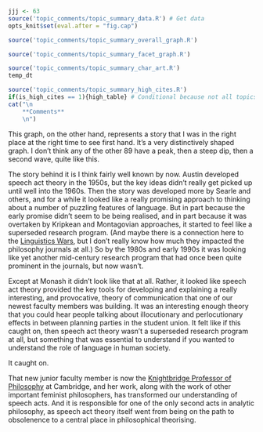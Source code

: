 ```r
jjj <- 63
source('topic_comments/topic_summary_data.R') # Get data
opts_knit$set(eval.after = "fig.cap")
```

```r
source('topic_comments/topic_summary_overall_graph.R')
```

```r

source('topic_comments/topic_summary_facet_graph.R')
```

```r

source('topic_comments/topic_summary_char_art.R')
temp_dt
```

```r
source('topic_comments/topic_summary_high_cites.R')
if(is_high_cites == 1){high_table} # Conditional because not all topics have high cites
cat("\n
	**Comments**
	\n")
```

This graph, on the other hand, represents a story that I was in the right place at the right time to see first hand. It's a very distinctively shaped graph. I don't think any of the other 89 have a peak, then a steep dip, then a second wave, quite like this.

The story behind it is I think fairly well known by now. Austin developed speech act theory in the 1950s, but the key ideas didn't really get picked up until well into the 1960s. Then the story was developed more by Searle and others, and for a while it looked like a really promising approach to thinking about a number of puzzling features of language. But in part because the early promise didn't seem to be being realised, and in part because it was overtaken by Kripkean and Montagovian approaches, it started to feel like a superseded research program. (And maybe there is a connection here to the [Linguistics Wars](https://en.wikipedia.org/wiki/Linguistics_wars), but I don't really know how much they impacted the philosophy journals at all.) So by the 1980s and early 1990s it was looking like yet another mid-century research program that had once been quite prominent in the journals, but now wasn't.

Except at Monash it didn't look like that at all. Rather, it looked like speech act theory provided the key tools for developing and explaining a really interesting, and provocative, theory of communication that one of our newest faculty members was building. It was an interesting enough theory that you could hear people talking about illocutionary and perlocutionary effects in between planning parties in the student union. It felt like if this caught on, then speech act theory wasn't a superseded research program at all, but something that was essential to understand if you wanted to understand the role of language in human society.

It caught on.

That new junior faculty member is now the [Knightbridge Professor of Philosophy](https://www.newn.cam.ac.uk/person/professor-rae-langton/) at Cambridge, and her work, along with the work of other important feminist philosophers, has transformed our understanding of speech acts. And it is responsible for one of the only second acts in analytic philosophy, as speech act theory itself went from being on the path to obsolenence to a central place in philosophical theorising.